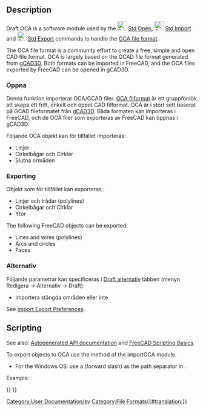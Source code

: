 <languages/>

{{Docnav
|[[Draft_SVG|Scalable Vector Graphics .SVG]]
|[[Draft_DAT|Airfoil Data Format .DAT]]
|[[Draft_Workbench|Draft]]
|IconL=
|IconR=
|IconC=Workbench_Draft.svg
}}

{{TOCright}}

==Description==

Draft OCA is a software module used by the [[File:Std_Open.svg|24px]] [[Std_Open|Std Open]], [[File:Std_Import.svg|24px]] [[Std_Import|Std Import]] and [[File:Std_Export.svg|24px]] [[Std_Export|Std Export]] commands to handle the [http://groups.google.com/group/open_cad_format OCA file format].

The OCA file format is a community effort to create a free, simple and open CAD file format. OCA is largely based on the GCAD file format generated from [http://www.gcad3d.org/ gCAD3D]. Both formats can be imported in FreeCAD, and the OCA files exported by FreeCAD can be opened in gCAD3D.

<div class="mw-translate-fuzzy">
===Öppna===

Denna funktion importerar OCA/GCAD filer. [http://groups.google.com/group/open_cad_format OCA filformat] är ett gruppförsök att skapa ett fritt, enkelt och öppet CAD filformat. OCA är i stort sett baserat på GCAD fileformatet från [http://www.gcad3d.org/ gCAD3D]. Båda formaten kan importeras i FreeCAD, och de OCA filer som exporteras av FreeCAD kan öppnas i gCAD3D.
</div>

<div class="mw-translate-fuzzy">
Följande OCA objekt kan för tillfället importeras:

* Linjer
* Cirkelbågar och Cirklar
* Slutna ormåden
</div>

<div class="mw-translate-fuzzy">
===Exporting===

Objekt som för tillfället kan exporteras :

* Linjer och trådar (polylines)
* Cirkelbågar och Cirklar
* Ytor
</div>

The following FreeCAD objects can be exported:
* Lines and wires (polylines)
* Arcs and circles
* Faces

<div class="mw-translate-fuzzy">
===Alternativ===

Följande parametrar kan specificeras i [[Draft Preferences/sv|Draft alternativ]] tabben (menyn Redigera -> Alternativ -> Draft): 

* Importera stängda områden eller inte
</div>

See [[Import_Export_Preferences|Import Export Preferences]].

==Scripting==

See also: [https://freecad.github.io/SourceDoc/ Autogenerated API documentation] and [[FreeCAD Scripting Basics|FreeCAD Scripting Basics]].

To export objects to OCA use the {{incode|export}} method of the importOCA module.

{{Code|code=
importOCA.export(exportList, filename)
}}

* For the Windows OS: use a {{FileName|/}} (forward slash) as the path separator in {{Incode|filename}}.

Example:

{{Code|code=
import FreeCAD as App
import Draft
import importOCA

doc = App.newDocument()

polygon1 = Draft.make_polygon(3, radius=500)
polygon2 = Draft.make_polygon(5, radius=1500)

doc.recompute()

objects = [polygon1, polygon2]
importOCA.export(objects, "/home/user/Pictures/myfile.oca")
}}


<div class="mw-translate-fuzzy">
[[Category:User Documentation/sv]]
</div>

{{Draft Tools navi{{#translation:}}}}
{{Userdocnavi{{#translation:}}}}
[[Category:File Formats{{#translation:}}]]